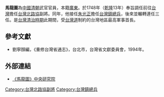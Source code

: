 '''馬龍圖'''為[[中國|中國]][[清朝|清朝]]武官官員，本籍[[廣東|廣東]]。於1748年（[[乾隆|乾隆]]13年）奉旨調任前往[[台灣|台灣]]擔任[[台灣北路協|台灣北路協]]副將。同年，他接任[[朱光正|朱光正]]擔任[[台灣鎮|台灣鎮]][[總兵|總兵]]，後來並輾轉連任三任。是[[台灣清治時期|台灣清治時期]]此期間，受[[台灣道|台灣道]]制約的台灣地區最高軍事首長。

==參考文獻==
*劉寧顏編，《重修台灣省通志》，台北市，台灣省文獻委員會，1994年。

==外部連結==
*[http://archive.ihp.sinica.edu.tw/ttscgi/ttsquery?0:17591217:mctauac:TM%3D%E9%A6%AC%E9%BE%8D%E5%9C%96 《馬龍圖》中央研究院] {{Wayback|url=http://archive.ihp.sinica.edu.tw/ttscgi/ttsquery?0:17591217:mctauac:TM%3D%E9%A6%AC%E9%BE%8D%E5%9C%96 |date=20200710115321 }}

{{start box}}
{{s-before|[[梁時楹|梁時楹]]}}
{{s-title|[[台灣北路協|台灣北路協]][[副將|副將]]|1748年上任}}
{{s-after|[[郭宏基|郭宏基]]}}
{{end box}}
{{start box}}
{{s-before|[[朱光正|朱光正]]}}
{{s-title|[[台灣鎮總兵|台灣鎮總兵]]|1748年上任}}
{{s-after|[[薛瑞|薛瑞]]}}
{{end box}}
{{start box}}
{{s-before|[[馬負書|馬負書]]}}
{{s-title|[[台灣鎮總兵|台灣鎮總兵]]|1751年上任}}
{{s-after|[[陳林每|陳林每]]}}
{{end box}}
{{start box}}
{{s-before|[[馬大用|馬大用]]}}
{{s-title|[[台灣鎮總兵|台灣鎮總兵]]|1756年上任}}
{{s-after|[[林洛|林洛]]}}
{{end box}}

[[Category:台灣北路協副將|Category:台灣北路協副將]]
[[Category:台灣鎮總兵|Category:台灣鎮總兵]]